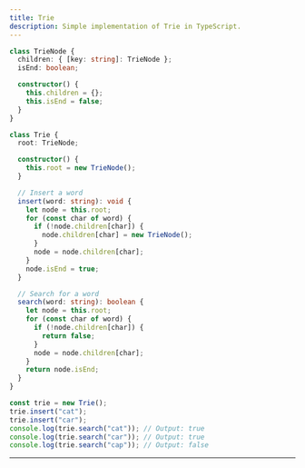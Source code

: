 ```yaml
---
title: Trie
description: Simple implementation of Trie in TypeScript.
---
```


```ts copy
class TrieNode {
  children: { [key: string]: TrieNode };
  isEnd: boolean;

  constructor() {
    this.children = {};
    this.isEnd = false;
  }
}

class Trie {
  root: TrieNode;

  constructor() {
    this.root = new TrieNode();
  }

  // Insert a word
  insert(word: string): void {
    let node = this.root;
    for (const char of word) {
      if (!node.children[char]) {
        node.children[char] = new TrieNode();
      }
      node = node.children[char];
    }
    node.isEnd = true;
  }

  // Search for a word
  search(word: string): boolean {
    let node = this.root;
    for (const char of word) {
      if (!node.children[char]) {
        return false;
      }
      node = node.children[char];
    }
    return node.isEnd;
  }
}

const trie = new Trie();
trie.insert("cat");
trie.insert("car");
console.log(trie.search("cat")); // Output: true
console.log(trie.search("car")); // Output: true
console.log(trie.search("cap")); // Output: false
```

---
